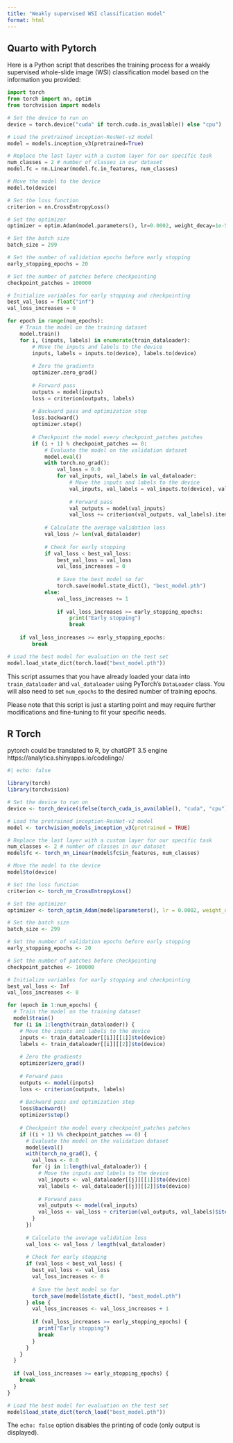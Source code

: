 ```yaml
---
title: "Weakly supervised WSI classification model"
format: html
---
```


## Quarto with Pytorch

Here is a Python script that describes the training process for a weakly supervised whole-slide image (WSI) classification model based on the information you provided:

```python
import torch
from torch import nn, optim
from torchvision import models

# Set the device to run on
device = torch.device("cuda" if torch.cuda.is_available() else "cpu")

# Load the pretrained inception-ResNet-v2 model
model = models.inception_v3(pretrained=True)

# Replace the last layer with a custom layer for our specific task
num_classes = 2 # number of classes in our dataset
model.fc = nn.Linear(model.fc.in_features, num_classes)

# Move the model to the device
model.to(device)

# Set the loss function
criterion = nn.CrossEntropyLoss()

# Set the optimizer
optimizer = optim.Adam(model.parameters(), lr=0.0002, weight_decay=1e-5)

# Set the batch size
batch_size = 299

# Set the number of validation epochs before early stopping
early_stopping_epochs = 20

# Set the number of patches before checkpointing
checkpoint_patches = 100000

# Initialize variables for early stopping and checkpointing
best_val_loss = float("inf")
val_loss_increases = 0

for epoch in range(num_epochs):
    # Train the model on the training dataset
    model.train()
    for i, (inputs, labels) in enumerate(train_dataloader):
        # Move the inputs and labels to the device
        inputs, labels = inputs.to(device), labels.to(device)
        
        # Zero the gradients
        optimizer.zero_grad()
        
        # Forward pass
        outputs = model(inputs)
        loss = criterion(outputs, labels)
        
        # Backward pass and optimization step
        loss.backward()
        optimizer.step()
        
        # Checkpoint the model every checkpoint_patches patches
        if (i + 1) % checkpoint_patches == 0:
            # Evaluate the model on the validation dataset
            model.eval()
            with torch.no_grad():
                val_loss = 0.0
                for val_inputs, val_labels in val_dataloader:
                    # Move the inputs and labels to the device
                    val_inputs, val_labels = val_inputs.to(device), val_labels.to(device)
                    
                    # Forward pass
                    val_outputs = model(val_inputs)
                    val_loss += criterion(val_outputs, val_labels).item()
            
            # Calculate the average validation loss
            val_loss /= len(val_dataloader)
            
            # Check for early stopping
            if val_loss < best_val_loss:
                best_val_loss = val_loss
                val_loss_increases = 0
                
                # Save the best model so far
                torch.save(model.state_dict(), "best_model.pth")
            else:
                val_loss_increases += 1
                
                if val_loss_increases >= early_stopping_epochs:
                    print("Early stopping")
                    break
    
    if val_loss_increases >= early_stopping_epochs:
        break

# Load the best model for evaluation on the test set
model.load_state_dict(torch.load("best_model.pth"))

```

This script assumes that you have already loaded your data into `train_dataloader` and `val_dataloader` using PyTorch's `DataLoader` class. 
You will also need to set `num_epochs` to the desired number of training epochs.

Please note that this script is just a starting point and may require further modifications and fine-tuning to fit your specific needs.


## R Torch
pytorch could be translated to R, by chatGPT 3.5 engine
https://analytica.shinyapps.io/codelingo/

```r
#| echo: false

library(torch)
library(torchvision)

# Set the device to run on
device <- torch_device(ifelse(torch_cuda_is_available(), "cuda", "cpu"))

# Load the pretrained inception-ResNet-v2 model
model <- torchvision_models_inception_v3(pretrained = TRUE)

# Replace the last layer with a custom layer for our specific task
num_classes <- 2 # number of classes in our dataset
model$fc <- torch_nn_Linear(model$fc$in_features, num_classes)

# Move the model to the device
model$to(device)

# Set the loss function
criterion <- torch_nn_CrossEntropyLoss()

# Set the optimizer
optimizer <- torch_optim_Adam(model$parameters(), lr = 0.0002, weight_decay = 1e-5)

# Set the batch size
batch_size <- 299

# Set the number of validation epochs before early stopping
early_stopping_epochs <- 20

# Set the number of patches before checkpointing
checkpoint_patches <- 100000

# Initialize variables for early stopping and checkpointing
best_val_loss <- Inf
val_loss_increases <- 0

for (epoch in 1:num_epochs) {
  # Train the model on the training dataset
  model$train()
  for (i in 1:length(train_dataloader)) {
    # Move the inputs and labels to the device
    inputs <- train_dataloader[[i]][[1]]$to(device)
    labels <- train_dataloader[[i]][[2]]$to(device)
    
    # Zero the gradients
    optimizer$zero_grad()
    
    # Forward pass
    outputs <- model(inputs)
    loss <- criterion(outputs, labels)
    
    # Backward pass and optimization step
    loss$backward()
    optimizer$step()
    
    # Checkpoint the model every checkpoint_patches patches
    if ((i + 1) %% checkpoint_patches == 0) {
      # Evaluate the model on the validation dataset
      model$eval()
      with(torch_no_grad(), {
        val_loss <- 0.0
        for (j in 1:length(val_dataloader)) {
          # Move the inputs and labels to the device
          val_inputs <- val_dataloader[[j]][[1]]$to(device)
          val_labels <- val_dataloader[[j]][[2]]$to(device)
          
          # Forward pass
          val_outputs <- model(val_inputs)
          val_loss <- val_loss + criterion(val_outputs, val_labels)$item()
        }
      })
      
      # Calculate the average validation loss
      val_loss <- val_loss / length(val_dataloader)
      
      # Check for early stopping
      if (val_loss < best_val_loss) {
        best_val_loss <- val_loss
        val_loss_increases <- 0
        
        # Save the best model so far
        torch_save(model$state_dict(), "best_model.pth")
      } else {
        val_loss_increases <- val_loss_increases + 1
        
        if (val_loss_increases >= early_stopping_epochs) {
          print("Early stopping")
          break
        }
      }
    }
  }
  
  if (val_loss_increases >= early_stopping_epochs) {
    break
  }
}

# Load the best model for evaluation on the test set
model$load_state_dict(torch_load("best_model.pth"))

```

The `echo: false` option disables the printing of code (only output is displayed).
